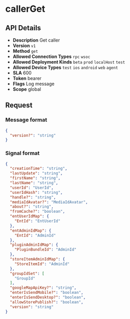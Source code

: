 # callerGet

## API Details

- **Description** Get caller
- **Version** `v1`
- **Method** `get`
- **Allowed Connection Types** `rpc` `wsoc` 
- **Allowed Deployment Kinds** `beta` `prod` `localHost` `test` 
- **Allowed Device Types** `test` `ios` `android` `web` `agent` 
- **SLA** 600
- **Token** bearer
- **Flags** Log message
- **Scope** global


## Request

### Message format

```json
{
  "version?": "string"
}
```

### Signal format

```json
{
  "creationTime": "string",
  "lastUpdate": "string",
  "firstName": "string",
  "lastName": "string",
  "userId": "UserId",
  "userIdHash": "string",
  "handle?": "string",
  "mediaIdAvatar?": "MediaIdAvatar",
  "about?": "string",
  "fromCache?": "boolean",
  "entUserIdMap": {
    "EntId": "EntUserId"
  },
  "entAdminIdMap": {
    "EntId": "AdminId"
  },
  "pluginAdminIdMap": {
    "PluginBundleId": "AdminId"
  },
  "storeItemAdminIdMap": {
    "StoreItemId": "AdminId"
  },
  "groupIdSet": [
    "GroupId"
  ],
  "googleMapApiKey?": "string",
  "enterIsSendMobile?": "boolean",
  "enterIsSendDesktop?": "boolean",
  "allowStorePublish?": "boolean",
  "version": "string"
}
```

